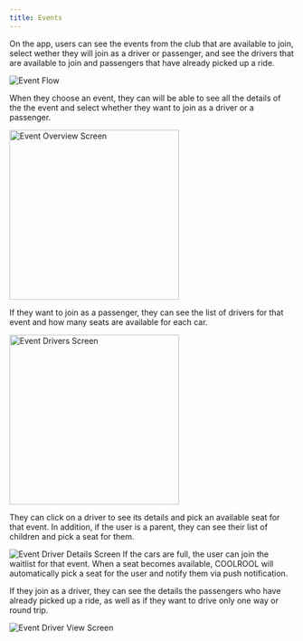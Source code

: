 ```yaml
---
title: Events
---
```


On the app, users can see the events from the club that are available to join, select wether they will join as a driver or passenger, and see the drivers that are available to join and passengers that have already picked up a ride.

<Image src="media/flow-event.png" alt="Event Flow"/>

When they choose an event, they can will be able to see all the details of the the event and select whether they want to join as a driver or a passenger.

<Image src="media/screen-event-overview.png" alt="Event Overview Screen" width="300px"/>

If they want to join as a passenger, they can see the list of drivers for that event and how many seats are available for each car.

<Image src="media/screen-event-drivers.png" alt="Event Drivers Screen" width="300px"/>

They can click on a driver to see its details and pick an available seat for that event. In addition, if the user is a parent, they can see their list of children and pick a seat for them.

<Image src="media/screen-event-driver-detail.png" alt="Event Driver Details Screen"/>

<Callout type="info">
If the cars are full, the user can join the waitlist for that event. When a seat becomes available, COOLROOL will automatically pick a seat for the user and notify them via push notification.
</Callout>

If they join as a driver, they can see the details the passengers who have already picked up a ride, as well as if they want to drive only one way or round trip.

<Image src="media/screen-event-driver-view.png" alt="Event Driver View Screen"/>












